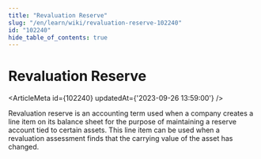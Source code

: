 ```yaml
---
title: "Revaluation Reserve"
slug: "/en/learn/wiki/revaluation-reserve-102240"
id: "102240"
hide_table_of_contents: true
---
```



# Revaluation Reserve

<ArticleMeta id={102240} updatedAt={'2023-09-26 13:59:00'} />
<div className='border-solid border-b border-t-0 my-4 border-[var(--ifm-color-gray-300)]' />

Revaluation reserve is an accounting term used when a company creates a line item on its balance sheet for the purpose of maintaining a reserve account tied to certain assets. This line item can be used when a revaluation assessment finds that the carrying value of the asset has changed.
